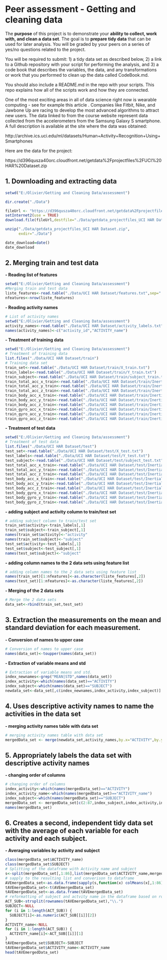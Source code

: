 Peer assessment - Getting and cleaning data
========================================================

The **purpose** of this project is to demonstrate your **ability to collect, work with, and clean a data set**. 
The goal is to **prepare tidy data** that can be used for later analysis. You will be graded by your peers on a series of yes/no questions related to the project. 

You will be required to submit: 
1) a tidy data set as described below,
2) a link to a Github repository with your script for performing the analysis, 
and 3) a code book that describes the variables, the data, and any transformations or work that you performed to clean up the data called CodeBook.md. 

You should also include a README.md in the repo with your scripts. This repo explains how all of the scripts work and how they are connected. 

One of the most exciting areas in all of data science right now is wearable computing - see for example this article . Companies like Fitbit, Nike, and Jawbone Up are racing to develop the most advanced algorithms to attract new users. The data linked to from the course website represent data collected from the accelerometers from the Samsung Galaxy S smartphone. A full description is available at the site where the data was obtained:

http://archive.ics.uci.edu/ml/datasets/Human+Activity+Recognition+Using+Smartphones

Here are the data for the project:

https://d396qusza40orc.cloudfront.net/getdata%2Fprojectfiles%2FUCI%20HAR%20Dataset.zip

1. Downloading and extracting data
-----------------------------------
```r
setwd("E:/Olivier/Getting and Cleaning Data/assessment")

dir.create("./Data")

fileUrl <- "https://d396qusza40orc.cloudfront.net/getdata%2Fprojectfiles%2FUCI%20HAR%20Dataset.zip"
setInternet2(use = TRUE)
download.file(fileUrl,destfile="./Data/getdata_projectfiles_UCI HAR Dataset.zip")

unzip("./Data/getdata_projectfiles_UCI HAR Dataset.zip",
      exdir="./Data")

date_download=date()
date_download
```
2. Merging train and test data
-----------------------------------
**- Reading list of features**
```r
setwd("E:/Olivier/Getting and Cleaning Data/assessment")
#Merging train and test data
liste_features<-read.table("./Data/UCI HAR Dataset/features.txt",sep=" ")
nfeatures<-nrow(liste_features)
```
**- Reading activity names**
```r
# List of activity names
setwd("E:/Olivier/Getting and Cleaning Data/assessment")
activity_names<-read.table("./Data/UCI HAR Dataset/activity_labels.txt")
names(activity_names)<-c("activity_id","ACTIVITY_name")
```
**- Treatment of training data**
```r
setwd("E:/Olivier/Getting and Cleaning Data/assessment")
# Treatment of training data
list.files("./Data/UCI HAR Dataset/train")
# Training data set
train_set<-read.table("./Data/UCI HAR Dataset/train/X_train.txt")
train_labels<-read.table("./Data/UCI HAR Dataset/train/Y_train.txt")
train_subject<-read.table("./Data/UCI HAR Dataset/train/subject_train.txt")
train_total_acc_x_train<-read.table("./Data/UCI HAR Dataset/train/Inertial Signals/total_acc_x_train.txt")
train_total_acc_y_train<-read.table("./Data/UCI HAR Dataset/train/Inertial Signals/total_acc_y_train.txt")
train_total_acc_z_train<-read.table("./Data/UCI HAR Dataset/train/Inertial Signals/total_acc_z_train.txt")
train_body_acc_x_train<-read.table("./Data/UCI HAR Dataset/train/Inertial Signals/body_acc_x_train.txt")
train_body_acc_y_train<-read.table("./Data/UCI HAR Dataset/train/Inertial Signals/body_acc_y_train.txt")
train_body_acc_z_train<-read.table("./Data/UCI HAR Dataset/train/Inertial Signals/body_acc_z_train.txt")
train_gyro_acc_x_train<-read.table("./Data/UCI HAR Dataset/train/Inertial Signals/body_gyro_x_train.txt")
train_gyro_acc_y_train<-read.table("./Data/UCI HAR Dataset/train/Inertial Signals/body_gyro_y_train.txt")
train_gyro_acc_z_train<-read.table("./Data/UCI HAR Dataset/train/Inertial Signals/body_gyro_z_train.txt")
```
**- Treatment of test data**
```r
setwd("E:/Olivier/Getting and Cleaning Data/assessment")
# Treatment of test data
list.files("./Data/UCI HAR Dataset/test")
test_set<-read.table("./Data/UCI HAR Dataset/test/X_test.txt")
test_labels<-read.table("./Data/UCI HAR Dataset/test/Y_test.txt")
test_subject<-read.table("./Data/UCI HAR Dataset/test/subject_test.txt")
test_total_acc_x_train<-read.table("./Data/UCI HAR Dataset/test/Inertial Signals/total_acc_x_test.txt")
test_total_acc_y_train<-read.table("./Data/UCI HAR Dataset/test/Inertial Signals/total_acc_y_test.txt")
test_total_acc_z_train<-read.table("./Data/UCI HAR Dataset/test/Inertial Signals/total_acc_z_test.txt")
test_body_acc_x_train<-read.table("./Data/UCI HAR Dataset/test/Inertial Signals/body_acc_x_test.txt")
test_body_acc_y_train<-read.table("./Data/UCI HAR Dataset/test/Inertial Signals/body_acc_y_test.txt")
test_body_acc_z_train<-read.table("./Data/UCI HAR Dataset/test/Inertial Signals/body_acc_z_test.txt")
test_body_gyro_x_train<-read.table("./Data/UCI HAR Dataset/test/Inertial Signals/body_gyro_x_test.txt")
test_body_gyro_y_train<-read.table("./Data/UCI HAR Dataset/test/Inertial Signals/body_gyro_y_test.txt")
test_body_gyro_z_train<-read.table("./Data/UCI HAR Dataset/test/Inertial Signals/body_gyro_z_test.txt")
```
**- adding subject and activity column to train/test set**
```r
# adding subject column to train/test set
train_set$activity<-train_labels[,1]
train_set$subject<-train_subject[,1]
names(train_set$activity)<-"activity"
names(train_set$subject)<-"subject"
test_set$activity<-test_labels[,1]
test_set$subject<-test_subject[,1]
names(test_set$subject)<-"subject"
```
**- adding column names to the 2 data sets using feature list**
```r
# adding column names to the 2 data sets using feature list
names(train_set)[1:nfeatures]<-as.character(liste_features[,2])
names(test_set)[1:nfeatures]<-as.character(liste_features[,2])
```
**- Merging of the 2 data sets**
```r
# Merge the 2 data sets
data_set<-rbind(train_set,test_set)
```
3. Extraction the measurements on the mean and standard deviation for each measurement. 
---------------------------------------------------------------------------------------
**- Conversion of names to upper case**
```r
# Conversion of names to upper case
names(data_set)<-toupper(names(data_set))
```
**- Extraction of variable means and std**
```r
# Extraction of variable means and std.
index_newnames<-grep("MEAN|STD",names(data_set))
index_activity<-which(names(data_set)=="ACTIVITY")
index_subject<-which(names(data_set)=="SUBJECT")
newdata_set<-data_set[,c(index_newnames,index_activity,index_subject)]
```
4. Uses descriptive activity names to name the activities in the data set 
-------------------------------------------------------------------------
**- merging activity names table with data set**
```r
# merging activity names table with data set
mergedData_set <- merge(newdata_set,activity_names,by.x="ACTIVITY",by.y="activity_id",all=TRUE)
```
5. Appropriately labels the data set with descriptive activity names
-------------------------------------------------------------------------
**- changing order of columns**
```r
# changing order of columns
index_activity<-which(names(mergedData_set)=="ACTIVITY")
index_activity_name<-which(names(mergedData_set)=="ACTIVITY_name")
index_subject<-which(names(mergedData_set)=="SUBJECT")
mergedData_set <- mergedData_set[c(2:87,index_subject,index_activity,index_activity_name)]
names(mergedData_set)
```
6. Creates a second, independent tidy data set with the average of each variable for each activity and each subject. 
--------------------------------------------------------------------------------------------------------------------
**- Averaging variables by activity and subject**
```r
class(mergedData_set$ACTIVITY_name)
class(mergedData_set$SUBJECT)
# Splitting of the dataframe with Activity name and subject
s<-split(mergedData_set[,1:86],list(mergedData_set$ACTIVITY_name,mergedData_set$SUBJECT),drop=TRUE)
# sapply to the resulting list and converison to dataframe
AVEmergedData_set<-as.data.frame(sapply(s,function(x) colMeans(x[,1:86],na.rm=TRUE)))
tAVEmergedData_set<-t(AVEmergedData_set)
tAVEmergedData_set<-as.data.frame(tAVEmergedData_set)
# reformatting of subject and actvity name in the dataframe based on row names
ACT_SUB<-strsplit(rownames(tAVEmergedData_set),"\\.")
SUBJECT<-NULL
for (i in 1:length(ACT_SUB)) {
  SUBJECT[i]<-as.numeric(ACT_SUB[[i]][2])
}
ACTIVITY_name<-NULL
for (i in 1:length(ACT_SUB)) {
  ACTIVITY_name[i]<-ACT_SUB[[i]][1]
}
tAVEmergedData_set$SUBJECT<-SUBJECT
tAVEmergedData_set$ACTIVITY_name<-ACTIVITY_name
head(tAVEmergedData_set)
```
